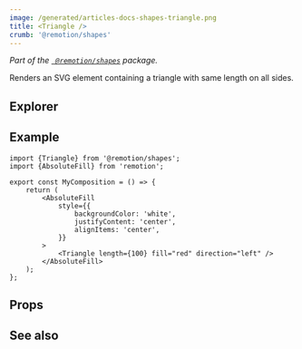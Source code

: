 ```yaml
---
image: /generated/articles-docs-shapes-triangle.png
title: <Triangle />
crumb: '@remotion/shapes'
---
```



_Part of the [` @remotion/shapes`](/docs/shapes) package._

Renders an SVG element containing a triangle with same length on all sides.

## Explorer

<Demo type="triangle" />

## Example

```tsx twoslash title="src/Triangle.tsx"
import {Triangle} from '@remotion/shapes';
import {AbsoluteFill} from 'remotion';

export const MyComposition = () => {
	return (
		<AbsoluteFill
			style={{
				backgroundColor: 'white',
				justifyContent: 'center',
				alignItems: 'center',
			}}
		>
			<Triangle length={100} fill="red" direction="left" />
		</AbsoluteFill>
	);
};
```

## Props

<ShapeOptions shape="triangle" all />

## See also

<ShapeSeeAlso shape="triangle" />

